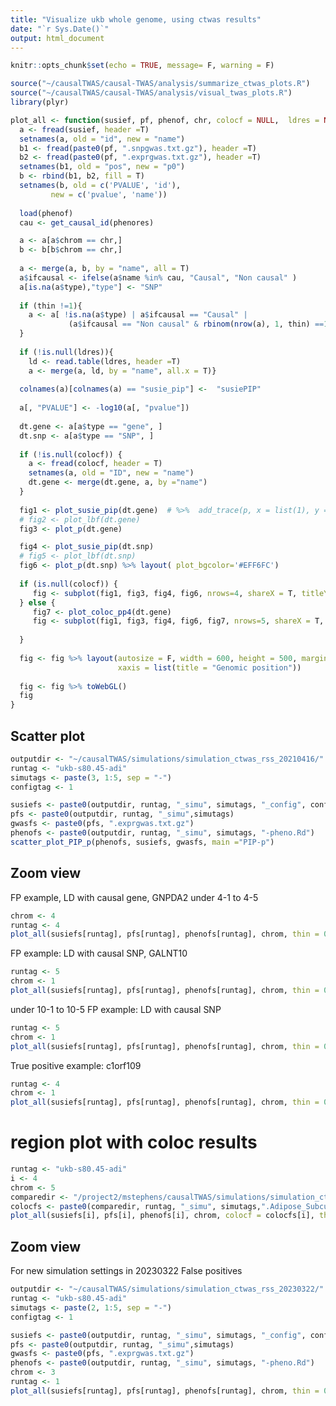 ```yaml
---
title: "Visualize ukb whole genome, using ctwas results"
date: "`r Sys.Date()`"
output: html_document
---
```


```r
knitr::opts_chunk$set(echo = TRUE, message= F, warning = F)
```

```r
source("~/causalTWAS/causal-TWAS/analysis/summarize_ctwas_plots.R")
source("~/causalTWAS/causal-TWAS/analysis/visual_twas_plots.R")
library(plyr)

plot_all <- function(susief, pf, phenof, chr, colocf = NULL,  ldres = NULL, thin = 1){
  a <- fread(susief, header =T)
  setnames(a, old = "id", new = "name")
  b1 <- fread(paste0(pf, ".snpgwas.txt.gz"), header =T)
  b2 <- fread(paste0(pf, ".exprgwas.txt.gz"), header =T)
  setnames(b1, old = "pos", new = "p0")
  b <- rbind(b1, b2, fill = T)
  setnames(b, old = c('PVALUE', 'id'),
         new = c('pvalue', 'name'))
  
  load(phenof)
  cau <- get_causal_id(phenores)

  a <- a[a$chrom == chr,]
  b <- b[b$chrom == chr,]
  
  a <- merge(a, b, by = "name", all = T)
  a$ifcausal <- ifelse(a$name %in% cau, "Causal", "Non causal" )
  a[is.na(a$type),"type"] <- "SNP"
  
  if (thin !=1){
    a <- a[ !is.na(a$type) | a$ifcausal == "Causal" | 
             (a$ifcausal == "Non causal" & rbinom(nrow(a), 1, thin) ==1)]
  }
  
  if (!is.null(ldres)){
    ld <- read.table(ldres, header =T)
    a <- merge(a, ld, by = "name", all.x = T)}
  
  colnames(a)[colnames(a) == "susie_pip"] <-  "susiePIP"
  
  a[, "PVALUE"] <- -log10(a[, "pvalue"])
  
  dt.gene <- a[a$type == "gene", ]
  dt.snp <- a[a$type == "SNP", ]
  
  if (!is.null(colocf)) {
    a <- fread(colocf, header = T)
    setnames(a, old = "ID", new = "name")
    dt.gene <- merge(dt.gene, a, by ="name")
  }
  
  fig1 <- plot_susie_pip(dt.gene)  # %>%  add_trace(p, x = list(1), y = list(1), name = " ", showlegend = F)
  # fig2 <- plot_lbf(dt.gene)
  fig3 <- plot_p(dt.gene) 

  fig4 <- plot_susie_pip(dt.snp)
  # fig5 <- plot_lbf(dt.snp) 
  fig6 <- plot_p(dt.snp) %>% layout( plot_bgcolor='#EFF6FC')
  
  if (is.null(colocf)) {
     fig <- subplot(fig1, fig3, fig4, fig6, nrows=4, shareX = T, titleY = T)
  } else {
     fig7 <- plot_coloc_pp4(dt.gene)
     fig <- subplot(fig1, fig3, fig4, fig6, fig7, nrows=5, shareX = T, titleY = T)
     
  }
  
  fig <- fig %>% layout(autosize = F, width = 600, height = 500, margin = 0.02,
                        xaxis = list(title = "Genomic position"))
  
  fig <- fig %>% toWebGL()
  fig
}
```

## Scatter plot

```r
outputdir <- "~/causalTWAS/simulations/simulation_ctwas_rss_20210416/"
runtag <- "ukb-s80.45-adi"
simutags <- paste(3, 1:5, sep = "-")
configtag <- 1

susiefs <- paste0(outputdir, runtag, "_simu", simutags, "_config", configtag, ".susieIrss.txt")
pfs <- paste0(outputdir, runtag, "_simu",simutags)
gwasfs <- paste0(pfs, ".exprgwas.txt.gz")
phenofs <- paste0(outputdir, runtag, "_simu", simutags, "-pheno.Rd")
scatter_plot_PIP_p(phenofs, susiefs, gwasfs, main ="PIP-p")
```

## Zoom view
FP example, LD with causal gene, GNPDA2
under 4-1 to 4-5
```r
chrom <- 4
runtag <- 4
plot_all(susiefs[runtag], pfs[runtag], phenofs[runtag], chrom, thin = 0.01)
```

FP example: LD with causal SNP, GALNT10
```r
runtag <- 5
chrom <- 1
plot_all(susiefs[runtag], pfs[runtag], phenofs[runtag], chrom, thin = 0.01)
```

under 10-1 to 10-5
FP example: LD with causal SNP
```r
runtag <- 5
chrom <- 1
plot_all(susiefs[runtag], pfs[runtag], phenofs[runtag], chrom, thin = 0.01)
```

True positive example: c1orf109
```r
runtag <- 4
chrom <- 1
plot_all(susiefs[runtag], pfs[runtag], phenofs[runtag], chrom, thin = 0.01)
```

# region plot with coloc results
```r
runtag <- "ukb-s80.45-adi"
i <- 4
chrom <- 5
comparedir <- "/project2/mstephens/causalTWAS/simulations/simulation_ctwas_rss_20210416_compare/"
colocfs <- paste0(comparedir, runtag, "_simu", simutags,".Adipose_Subcutaneous.coloc.result")
plot_all(susiefs[i], pfs[i], phenofs[i], chrom, colocf = colocfs[i], thin = 0.01)
```
## Zoom view
For new simulation settings in 20230322
False positives
```r
outputdir <- "~/causalTWAS/simulations/simulation_ctwas_rss_20230322/"
runtag <- "ukb-s80.45-adi"
simutags <- paste(2, 1:5, sep = "-")
configtag <- 1

susiefs <- paste0(outputdir, runtag, "_simu", simutags, "_config", configtag, ".susieIrss.txt")
pfs <- paste0(outputdir, runtag, "_simu",simutags)
gwasfs <- paste0(pfs, ".exprgwas.txt.gz")
phenofs <- paste0(outputdir, runtag, "_simu", simutags, "-pheno.Rd")
chrom <- 3
runtag <- 1
plot_all(susiefs[runtag], pfs[runtag], phenofs[runtag], chrom, thin = 0.01)
```


